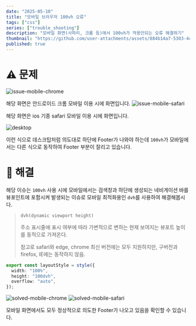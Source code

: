 ```yaml
---
date: "2025-05-10"
title: "모바일 브라우저 100vh 오류"
tags: ["css"]
series: ["trouble_shooting"]
description: "모바일 화면(사파리, 크롬 등)에서 100vh가 적용안되는 오류 해결하기"
thumbnail: "https://github.com/user-attachments/assets/884b14a7-5303-4c48-8fb8-238b83c30635"
published: true
---
```

# ⚠️ 문제


![issue-mobile-chrome](https://github.com/user-attachments/assets/b9828064-97f5-4121-9395-d977aa26d3f7)

해당 화면은 안드로이드 크롬 모바일 이용 시에 화면입니다.
![issue-mobile-safari](https://github.com/user-attachments/assets/aebc618d-c665-4070-a84c-80a17af4479e)

해당 화면은 ios 기종 safari 모바일 이용 시에 화면입니다.

![desktop](https://github.com/user-attachments/assets/a17bff99-ba2b-4ae4-af83-cb969da3cc76)

이런 식으로 데스크탑처럼 의도대로 하단에 Footer가 나와야 하는데 `100vh`가 모바일에서는 다른 식으로 동작하여 Footer 부분이 잘리고 있습니다.


# 🔧 해결

해당 이슈는 `100vh` 사용 시에 모바일에서는 검색창과 하단에 생성되는 네비게이션 바를 뷰포인트에 포함시켜 발생되는 이슈로 모바일 최적화용인 `dvh`를 사용하여 해결해봅시다.

> `dvh(dynamic viewport height)`
>
> 주소 표시줄에 표시 여부에 따라 가변적으로 변하는 현재 보여지는 뷰포트 높이를 동적으로 가져온다.
>
> 참고로 safari와 edge, chrome 최신 버전에는 모두 지원하지만, 구버전과 firefox, IE에는 동작하지 않음.


```ts
export const layoutStyle = style({
  width: "100%",
  height: "100dvh",
  overflow: "auto",
});
```

![solved-mobile-chrome](https://github.com/user-attachments/assets/37e792e9-3928-40d8-9fda-f33b6543822b)
![solved-mobile-safari](https://github.com/user-attachments/assets/b14bf40d-2630-4965-a849-71c352a2a589)

모바일 화면에서도 모두 정상적으로 의도한 Footer가 나오고 있음을 확인할 수 있습니다.